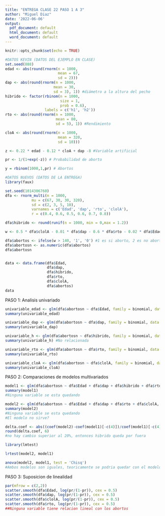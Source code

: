 ---
title: "ENTREGA CLASE 22 PASO 1 A 3"
author: "Miguel Diaz"
date: '2022-06-06'
output:
  pdf_document: default
  html_document: default
  word_document: default
---
```{r setup, include=FALSE}
knitr::opts_chunk$set(echo = TRUE)
```


```{r}
#DATOS KEVIN (DATOS DEL EJEMPLO EN CLASE)
set.seed(888)
edad <- abs(round(rnorm(n = 1000,
                        mean = 67,
                        sd = 2)))
dap <- abs(round(rnorm(n = 1000,
                      mean = 30,
                      sd = 3), 1)) #diámetro a la altura del pecho
hibrido <- factor(rbinom(n = 1000,
                         size = 1,
                         prob = 0.6),
                  labels = c('h1', 'h2'))
rto <- abs(round(rnorm(n = 1000,
                       mean = 80,
                       sd = 5), 1)) #Rendimiento

cloA <- abs(round(rnorm(n = 1000,
                        mean = 320,
                        sd = 10)))

z <- 0.22 * edad - 0.12 * cloA + dap -8 #Variable artificial

pr <- 1/(1+exp(-z)) # Probabilidad de aborto

y = rbinom(1000,1,pr) # Abortos


```

```{r}
#DATOS NUEVOS (DATOS DE LA ENTREGA)
library(faux)

set.seed(1014306760)
dfa <- rnorm_multi(n = 1000,
            mu = c(67, 30, 30, 320),
            sd = c(2, 3, 5, 10),
            varnames = c('Edad', 'dap', 'rto', 'clolA'),
            r = c(0.4, 0.6, 0.5, 0.6, 0.7, 0.8))

dfa$hibrido <- round(runif(n = 1000, min = 0,max = 1.2))

w <- 0.5 * dfa$clolA - 0.01 * dfa$dap - 0.6 * dfa$rto - 0.02 * dfa$Edad

dfa$abortos <- ifelse(w > 140, '1', '0') #1 es si aborto, 2 es no aborto
dfa$abortosn <- as.numeric(dfa$abortos)
dfa$abortosn


data <- data.frame(dfa$Edad,
                   dfa$dap,
                   dfa$hibrido,
                   dfa$rto,
                   dfa$clolA,
                   dfa$abortos)
data

```
PASO 1: Analisis univariado
```{r}
univariable_edad <- glm(dfa$abortosn ~ dfa$Edad, family = binomial, data = data)
summary(univariable_edad)
```

```{r}
univariable_dap <- glm(dfa$abortosn ~ dfa$dap, family = binomial, data = data)
summary(univariable_dap)
```

```{r}
univariable_h <- glm(dfa$abortosn ~ dfa$hibrido, family = binomial, data = data)
summary(univariable_h) #No relacionada
```

```{r}
univariable_rto <- glm(dfa$abortosn ~ dfa$rto, family = binomial, data = data)
summary(univariable_rto)
```

```{r}
univariable_cloA <- glm(dfa$abortosn ~ dfa$clolA, family = binomial, data = data)
summary(univariable_cloA)
```

PASO 2: Comparaciones de modelos multivariados

```{r, warning = FALSE, message=FALSE}
model1 <- glm(dfa$abortosn ~ dfa$Edad + dfa$dap + dfa$hibrido + dfa$rto + dfa$clolA, family = binomial, data = data)
summary(model1)
#Ninguna variable se esta quedando
```

```{r, warning = FALSE, message=FALSE}
model2 <- glm(dfa$abortosn ~ dfa$Edad + dfa$dap + dfa$rto + dfa$clolA, family = binomial, data = data) # Se elimina hibrido pq su p value es >0.05
summary(model2)
#Ninguna variable se esta quedando
#El modelo no sirve?
```

```{r, warning = FALSE, message=FALSE}
delta.coef <- abs((coef(model2)-coef(model1)[-c(4)])/coef(model1)[-c(4)])
round(delta.coef, 6)
#no hay cambio superior al 20%, entonces hibrido queda por fuera
```
```{r}
library(lmtest)

lrtest(model2, model1)
```

```{r}
anova(model2, model1, test = 'Chisq')
#Ambos modelos son iguales, teoricamente se podria quedar con el modelo mas corto
```
PASO 3: Suposicion de linealidad

```{r}
par(mfrow = c(2,2))
scatter.smooth(dfa$Edad, log(pr/(1-pr)), cex = 0.5) 
scatter.smooth(dfa$dap, log(pr/(1-pr)), cex = 0.5)
scatter.smooth(dfa$clolA, log(pr/(1-pr)), cex = 0.5)
scatter.smooth(dfa$rto, log(pr/(1-pr)), cex = 0.5)
##Ninguna variable tiene relacion lineal con los abortos
```
